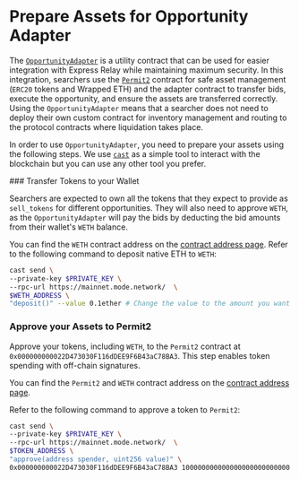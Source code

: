 
# Prepare Assets for Opportunity Adapter

The [`OpportunityAdapter`](https://github.com/pyth-network/per/blob/fccac65b00cff1cfe5c278b333a582fe66bda0f8/contracts/evm/src/opportunity-adapter/OpportunityAdapter.sol) is a utility contract that can be used for easier integration with Express Relay while maintaining maximum security.
In this integration, searchers use the [`Permit2`](https://github.com/Uniswap/permit2/) contract for safe asset management (`ERC20` tokens and Wrapped ETH) and the adapter contract to transfer bids, execute the opportunity, and ensure the assets are transferred correctly.
Using the `OpportunityAdapter` means that a searcher does not need to deploy their own custom contract for inventory management and routing to the protocol contracts where liquidation takes place.

In order to use `OpportunityAdapter`, you need to prepare your assets using the following steps. We use [`cast`](https://book.getfoundry.sh/cast/) as a simple tool to interact with the blockchain but you can use any other tool you prefer.

<Steps>
### Transfer Tokens to your Wallet

Searchers are expected to own all the tokens that they expect to provide as `sell_tokens` for different opportunities.
They will also need to approve `WETH`, as the `OpportunityAdapter` will pay the bids by deducting the bid amounts from their wallet's `WETH` balance.

You can find the `WETH` contract address on the [contract address page](../../contract-addresses/evm).
Refer to the following command to deposit native ETH to `WETH`:

```bash copy
cast send \
--private-key $PRIVATE_KEY \
--rpc-url https://mainnet.mode.network/  \
$WETH_ADDRESS \
"deposit()" --value 0.1ether # Change the value to the amount you want to deposit
```

### Approve your Assets to Permit2

Approve your tokens, including `WETH`, to the `Permit2` contract at `0x000000000022D473030F116dDEE9F6B43aC78BA3`.
This step enables token spending with off-chain signatures.

You can find the `Permit2` and `WETH` contract address on the [contract address page](../../contract-addresses/evm.mdx).

Refer to the following command to approve a token to `Permit2`:

```bash copy
cast send \
--private-key $PRIVATE_KEY \
--rpc-url https://mainnet.mode.network/  \
$TOKEN_ADDRESS \
"approve(address spender, uint256 value)" \
0x000000000022D473030F116dDEE9F6B43aC78BA3 100000000000000000000000000 # You can use a large amount to avoid approving multiple times
```

</Steps>
